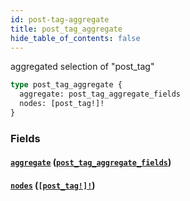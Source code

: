 ```yaml
---
id: post-tag-aggregate
title: post_tag_aggregate
hide_table_of_contents: false
---
```


aggregated selection of "post_tag"

```graphql
type post_tag_aggregate {
  aggregate: post_tag_aggregate_fields
  nodes: [post_tag!]!
}
```

### Fields

#### [`aggregate`](#) ([`post_tag_aggregate_fields`](../objects/post-tag-aggregate-fields))

#### [`nodes`](#) ([`[post_tag!]!`](../objects/post-tag))
